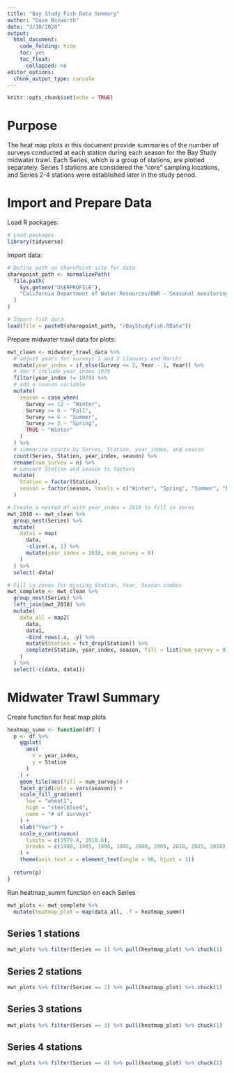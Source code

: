 ```yaml
---
title: "Bay Study Fish Data Summary"
author: "Dave Bosworth"
date: "3/10/2020"
output: 
  html_document: 
    code_folding: hide
    toc: yes
    toc_float:
      collapsed: no
editor_options: 
  chunk_output_type: console
---
```


```r
knitr::opts_chunk$set(echo = TRUE)
```

# Purpose
The heat map plots in this document provide summaries of the number of surveys conducted at each station during each season for the Bay Study midwater trawl. Each Series, which is a group of stations, are plotted separately. Series 1 stations are considered the "core" sampling locations, and Series 2-4 stations were established later in the study period.

# Import and Prepare Data

Load R packages:
```r
# Load packages
library(tidyverse)
```

Import data:
```r
# Define path on SharePoint site for data
sharepoint_path <- normalizePath(
  file.path(
    Sys.getenv("USERPROFILE"),
    "California Department of Water Resources/DWR - Seasonal monitoring report - Documents/Data"
  )
)  

# Import fish data
load(file = paste0(sharepoint_path, "/BayStudyFish.RData"))
```

Prepare midwater trawl data for plots:
```r
mwt_clean <- midwater_trawl_data %>% 
  # adjust years for surveys 1 and 2 (January and March)
  mutate(year_index = if_else(Survey <= 2, Year - 1, Year)) %>% 
  # don't include year_index 1979
  filter(year_index != 1979) %>% 
  # add a season variable
  mutate(
    season = case_when(
      Survey == 12 ~ "Winter",
      Survey >= 9 ~ "Fall",
      Survey >= 6 ~ "Summer",
      Survey >= 3 ~ "Spring",
      TRUE ~ "Winter"
    )
  ) %>% 
  # summarize counts by Series, Station, year_index, and season
  count(Series, Station, year_index, season) %>% 
  rename(num_survey = n) %>% 
  # convert Station and season to factors
  mutate(
    Station = factor(Station),
    season = factor(season, levels = c("Winter", "Spring", "Summer", "Fall"))
  )

# Create a nested df with year_index = 2018 to fill in zeros
mwt_2018 <- mwt_clean %>% 
  group_nest(Series) %>% 
  mutate(
    data1 = map(
      data, 
      ~slice(.x, 1) %>% 
      mutate(year_index = 2018, num_survey = 0)
    )
  ) %>% 
  select(-data)

# Fill in zeros for missing Station, Year, Season combos
mwt_complete <- mwt_clean %>% 
  group_nest(Series) %>% 
  left_join(mwt_2018) %>%
  mutate(
    data_all = map2(
      data, 
      data1, 
      ~bind_rows(.x, .y) %>% 
      mutate(Station = fct_drop(Station)) %>% 
      complete(Station, year_index, season, fill = list(num_survey = 0)) 
    )
  ) %>% 
  select(-c(data, data1))
```

# Midwater Trawl Summary

Create function for heat map plots
```r
heatmap_summ <- function(df) {
  p <- df %>% 
    ggplot(
      aes(
        x = year_index,
        y = Station
      )
    ) +
    geom_tile(aes(fill = num_survey)) +
    facet_grid(cols = vars(season)) +
    scale_fill_gradient(
      low = "wheat1",
      high = "steelblue4", 
      name = "# of surveys"
    ) +
    xlab("Year") +
    scale_x_continuous(
      limits = c(1979.4, 2018.6),
      breaks = c(1980, 1985, 1990, 1995, 2000, 2005, 2010, 2015, 2018)
    ) +
    theme(axis.text.x = element_text(angle = 90, hjust = 1))
  
  return(p)
}
```

Run heatmap_summ function on each Series
```r
mwt_plots <- mwt_complete %>% 
  mutate(heatmap_plot = map(data_all, .f = heatmap_summ))
```

## Series 1 stations
```r
mwt_plots %>% filter(Series == 1) %>% pull(heatmap_plot) %>% chuck(1)
```

## Series 2 stations
```r
mwt_plots %>% filter(Series == 2) %>% pull(heatmap_plot) %>% chuck(1)
```

## Series 3 stations
```r
mwt_plots %>% filter(Series == 3) %>% pull(heatmap_plot) %>% chuck(1)
```

## Series 4 stations
```r
mwt_plots %>% filter(Series == 4) %>% pull(heatmap_plot) %>% chuck(1)
```
